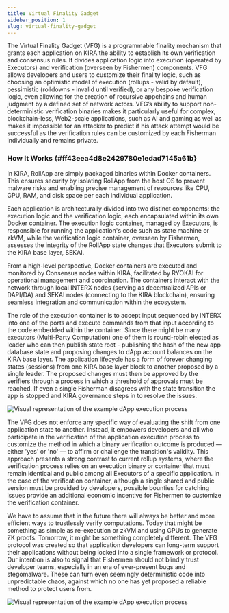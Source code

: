 ```yaml
---
title: Virtual Finality Gadget
sidebar_position: 1
slug: virtual-finality-gadget
---
```





The Virtual Finality Gadget (VFG) is a programmable finality mechanism that grants each application on KIRA the ability to establish its own verification and consensus rules. It divides application logic into execution (operated by Executors) and verification (overseen by Fishermen) components. VFG allows developers and users to customize their finality logic, such as choosing an optimistic model of execution (rollups - valid by default), pessimistic (rolldowns - invalid until verified), or any bespoke verification logic, even allowing for the creation of recursive appchains and human judgment by a defined set of network actors. VFG’s ability to support non-deterministic verification binaries makes it particularly useful for complex, blockchain-less, Web2-scale applications, such as AI and gaming as well as makes it impossible for an attacker to predict if his attack attempt would be successful as the verification rules can be customized by each Fisherman individually and remains private.


### How It Works  {#ff43eea4d8e2429780e1edad7145a61b}


In KIRA, RollApp are simply packaged binaries within Docker containers. This ensures security by isolating RollApp from the host OS to prevent malware risks and enabling precise management of resources like CPU, GPU, RAM, and disk space per each individual application.


Each application is architecturally divided into two distinct components: the execution logic and the verification logic, each encapsulated within its own Docker container. The execution logic container, managed by Executors, is responsible for running the application's code such as state machine or zkVM, while the verification logic container, overseen by Fishermen, assesses the integrity of the RollApp state changes that Executors submit to the KIRA base layer, SEKAI.  


From a high-level perspective, Docker containers are executed and monitored by Consensus nodes within KIRA, facilitated by RYOKAI for operational management and coordination. The containers interact with the network through local INTERX nodes (serving as decentralized APIs or DAPI/DA) and SEKAI nodes (connecting to the KIRA blockchain), ensuring seamless integration and communication within the ecosystem.


The role of the execution container is to accept input sequenced by INTERX into one of the ports and execute commands from that input according to the code embedded within the container. Since there might be many executors (Multi-Party Computation) one of them is round-robin elected as leader who can then publish state root - publishing the hash of the new app database state and proposing changes to dApp account balances on the KIRA base layer. The application lifecycle has a form of forever changing states (sessions) from one KIRA base layer block to another proposed by a single leader. The proposed changes must then be approved by the verifiers through a process in which a threshold of approvals must be reached. If even a single Fisherman disagrees with the state transition the app is stopped and KIRA governance steps in to resolve the issues.


![Visual representation of the example dApp execution process](/notion_imgs/319785771.png)


The VFG does not enforce any specific way of evaluating the shift from one application state to another. Instead, it empowers developers and all who participate in the verification of the application execution process to customize the method in which a binary verification outcome is produced — either 'yes' or 'no' — to affirm or challenge the transition's validity. This approach presents a strong contrast to current rollup systems, where the verification process relies on an execution binary or container that must remain identical and public among all Executors of a specific application. In the case of the verification container, although a single shared and public version must be provided by developers, possible bounties for catching issues provide an additional economic incentive for Fishermen to customize the verification container. 


We have to assume that in the future there will always be better and more efficient ways to trustlessly verify computations. Today that might be something as simple as re-execution or zkVM and using GPUs to generate ZK proofs. Tomorrow, it might be something completely different. The VFG protocol was created so that application developers can long-term support their applications without being locked into a single framework or protocol. Our intention is also to signal that Fishermen should not blindly trust developer teams, especially in an era of ever-present bugs and stegomalware. These can turn even seemingly deterministic code into unpredictable chaos, against which no one has yet proposed a reliable method to protect users from.


![Visual representation of the example dApp execution process](/notion_imgs/422487827.png)

